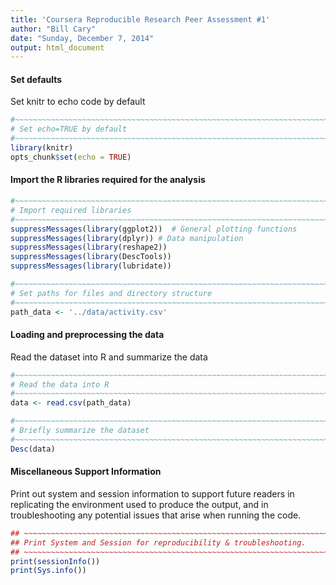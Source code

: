 ```yaml
---
title: 'Coursera Reproducible Research Peer Assessment #1'
author: "Bill Cary"
date: "Sunday, December 7, 2014"
output: html_document
---
```


#### Set defaults
Set knitr to echo code by default
```r
#~~~~~~~~~~~~~~~~~~~~~~~~~~~~~~~~~~~~~~~~~~~~~~~~~~~~~~~~~~~~~~~~~~~~~~~~~~~~~~~
# Set echo=TRUE by default
#~~~~~~~~~~~~~~~~~~~~~~~~~~~~~~~~~~~~~~~~~~~~~~~~~~~~~~~~~~~~~~~~~~~~~~~~~~~~~~~
library(knitr)
opts_chunk$set(echo = TRUE)

```

#### Import the R libraries required for the analysis
```r
#~~~~~~~~~~~~~~~~~~~~~~~~~~~~~~~~~~~~~~~~~~~~~~~~~~~~~~~~~~~~~~~~~~~~~~~~~~~~~~~
# Import required libraries
#~~~~~~~~~~~~~~~~~~~~~~~~~~~~~~~~~~~~~~~~~~~~~~~~~~~~~~~~~~~~~~~~~~~~~~~~~~~~~~~
suppressMessages(library(ggplot2))  # General plotting functions
suppressMessages(library(dplyr)) # Data manipulation
suppressMessages(library(reshape2))
suppressMessages(library(DescTools))
suppressMessages(library(lubridate))

#~~~~~~~~~~~~~~~~~~~~~~~~~~~~~~~~~~~~~~~~~~~~~~~~~~~~~~~~~~~~~~~~~~~~~~~~~~~~~~~
# Set paths for files and directory structure
#~~~~~~~~~~~~~~~~~~~~~~~~~~~~~~~~~~~~~~~~~~~~~~~~~~~~~~~~~~~~~~~~~~~~~~~~~~~~~~~
path_data <- '../data/activity.csv'

```

#### Loading and preprocessing the data
Read the dataset into R and summarize the data
```r
#~~~~~~~~~~~~~~~~~~~~~~~~~~~~~~~~~~~~~~~~~~~~~~~~~~~~~~~~~~~~~~~~~~~~~~~~~~~~~~~
# Read the data into R
#~~~~~~~~~~~~~~~~~~~~~~~~~~~~~~~~~~~~~~~~~~~~~~~~~~~~~~~~~~~~~~~~~~~~~~~~~~~~~~~
data <- read.csv(path_data)

#~~~~~~~~~~~~~~~~~~~~~~~~~~~~~~~~~~~~~~~~~~~~~~~~~~~~~~~~~~~~~~~~~~~~~~~~~~~~~~~
# Briefly summarize the dataset
#~~~~~~~~~~~~~~~~~~~~~~~~~~~~~~~~~~~~~~~~~~~~~~~~~~~~~~~~~~~~~~~~~~~~~~~~~~~~~~~
Desc(data)
```

#### Miscellaneous Support Information
Print out system and session information to support future readers in
replicating the environment used to produce the output, and in troubleshooting
any potential issues that arise when running the code.
```r
## ~~~~~~~~~~~~~~~~~~~~~~~~~~~~~~~~~~~~~~~~~~~~~~~~~~~~~~~~~~~~~~~~~~~~~~~~~~~~~
## Print System and Session for reproducibility & troubleshooting.
## ~~~~~~~~~~~~~~~~~~~~~~~~~~~~~~~~~~~~~~~~~~~~~~~~~~~~~~~~~~~~~~~~~~~~~~~~~~~~~
print(sessionInfo())
print(Sys.info())
```
